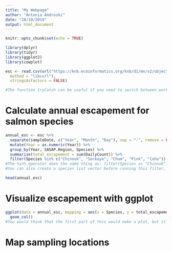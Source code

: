 ```yaml
---
title: "My Webpage"
author: "Antonia Androski"
date: "10/10/2019"
output: html_document
---
```


```r
knitr::opts_chunk$set(echo = TRUE)
```

```r
library(dplyr)
library(tidyr)
library(ggplot2)
library(cowplot)
```


```r
esc <- read.csv(url("https://knb.ecoinformatics.org/knb/d1/mn/v2/object/urn%3Auuid%3Af119a05b-bbe7-4aea-93c6-85434dcb1c5e", 
  method = "libcurl"), 
  stringsAsFactors = FALSE)

#The function tryCatch can be useful if you need to switch between working from the internet and working from local files - it downloads the file when you need it.
```

# Calculate annual escapement for salmon species

```r
annual_esc <- esc %>% 
  separate(sampleDate, c("Year", "Month", "Day"), sep = "-", remove = FALSE) %>% 
  mutate(Year = as.numeric(Year)) %>% 
  group_by(Year, SASAP.Region, Species) %>% 
  summarize(total_escapement = sum(DailyCount)) %>%
  filter(Species %in% c("Chinook", "Sockeye", "Chum", "Pink", "Coho"))
#The %in% operator does the same thing as: filter(Species == "Chinook" | Species == "Sockeye" | etc...)
#You can also create a species list vector before running this filter, e.g. species_list <- c("Chinook", "Sockeye", etc...). This might be good since you can may want the list for other purposes. 

head(annual_esc)
```

# Visualize escapement with ggplot

```r
ggplot(data = annual_esc, mapping = aes(x = Species, y = total_escapement, fill = SASAP.Region)) +
  geom_col()
#You would think that the first part of this would make a plot, but it just sets up the plot without any points. You have to specify the geometry to get points.
```


# Map sampling locations